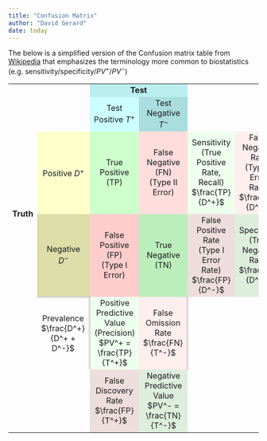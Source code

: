 ```yaml
---
title: "Confusion Matrix"
author: "David Gerard"
date: today
---
```


The below is a simplified version of the Confusion matrix table from [Wikipedia](https://en.wikipedia.org/wiki/Confusion_matrix#Table_of_confusion) that emphasizes the terminology more common to biostatistics (e.g. sensitivity/specificity/$PV^+$/$PV^-$)

<table align="center" style="border:none; background:transparent; text-align:center;">
<tbody><tr>
<td style="border:none;" rowspan="2">
</td>
<td style="border:none;">
</td>
<td style="background:#bbeeee;" colspan="2"><b>Test</b>
</td>
<td>
</td></tr>
<tr>
<td></td>
<td style="background:#ccffff;">Test Positive $T^+$
</td>
<td style="background:#aadddd;">Test Negative $T^-$
</td>
<td></td>
<td></td>
</tr>

<tr>
<td rowspan="2"><b>Truth</b></div>
</td>
<td style="background:#ffffcc;">Positive $D^+$
</td>
<td style="background:#ccffcc;">True Positive (TP)
</td>
<td style="background:#ffdddd;">False Negative (FN) <br> (Type II Error)
</td>
<td style="background:#eeffee;">Sensitivity <br> (True Positive Rate, Recall) <br> $\frac{TP}{D^+}$
</td>
<td style="background:#ffeeee;">False Negative Rate <br> (Type II Error Rate) <br> $\frac{FN}{D^+}$
</td>
</tr>

<tr>
<td style="background:#ddddaa;">Negative $D^-$
</td>
<td style="background:#ffcccc;">False Positive (FP) <br> (Type I Error)
</td>
<td style="background:#bbeebb;">True Negative (TN)
</td>
<td style="background:#eedddd;">False Positive Rate <br> (Type I Error Rate) <br> $\frac{FP}{D^-}$
</td>
<td style="background:#ddeedd;"> Specificity <br>(True Negative Rate) <br> $\frac{TN}{D^-}$
</td>
</tr>

<tr>
<td style="border:none;" rowspan="2">
</td>
<td style="border-top:double silver; border-right:double silver;">Prevalence <br> $\frac{D^+}{D^+ + D^-}$
</td>
<td style="background:#eeffee;">Positive Predictive Value <br> (Precision) <br> $PV^+ = \frac{TP}{T^+}$
</td>
<td style="background:#ffeeee;border-right:double silver;">False Omission Rate <br> $\frac{FN}{T^-}$
</td>
<td>
</td>
<td>
</td>
</tr>

<tr>
<td>
</td>
<td style="background:#eedddd;">False Discovery Rate <br> $\frac{FP}{T^+}$
</td>
<td style="background:#ddeedd;">Negative Predictive Value <br> $PV^- = \frac{TN}{T^-}$
</td>
<td>
</td>
<td>
</td>
</tr>
</tbody></table>
